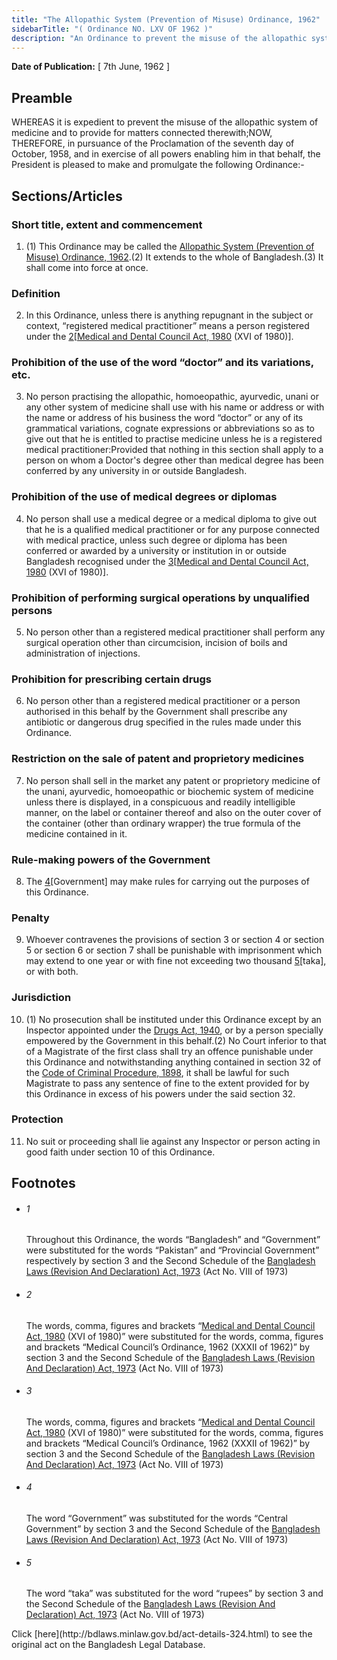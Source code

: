 ```yaml
---
title: "The Allopathic System (Prevention of Misuse) Ordinance, 1962"
sidebarTitle: "( Ordinance NO. LXV OF 1962 )"
description: "An Ordinance to prevent the misuse of the allopathic system of medicine and to provide for matters connected therewith.1♣"
---
```


**Date of Publication:** [ 7th June, 1962 ]

## Preamble

WHEREAS it is expedient to prevent the misuse of the allopathic system of medicine and to provide for matters connected therewith;NOW, THEREFORE, in pursuance of the Proclamation of the seventh day of October, 1958, and in exercise of all powers enabling him in that behalf, the President is pleased to make and promulgate the following Ordinance:-

## Sections/Articles

### Short title, extent and commencement

1. (1) This Ordinance may be called the [Allopathic System (Prevention of Misuse) Ordinance, 1962](/laws/act-324 "Allopathic System (Prevention of Misuse) Ordinance, 1962").(2) It extends to the whole of Bangladesh.(3) It shall come into force at once.

### Definition

2. In this Ordinance, unless there is anything repugnant in the subject or context, “registered medical practitioner” means a person registered under the [2](1)[[Medical and Dental Council Act, 1980](/laws/act-600 "Medical and Dental Council Act, 1980") (XVI of 1980)].

### Prohibition of the use of the word “doctor” and its variations, etc.

3. No person practising the allopathic, homoeopathic, ayurvedic, unani or any other system of medicine shall use with his name or address or with the name or address of his business the word “doctor” or any of its grammatical variations, cognate expressions or abbreviations so as to give out that he is entitled to practise medicine unless he is a registered medical practitioner:Provided that nothing in this section shall apply to a person on whom a Doctor's degree other than medical degree has been conferred by any university in or outside Bangladesh.

### Prohibition of the use of medical degrees or diplomas

4. No person shall use a medical degree or a medical diploma to give out that he is a qualified medical practitioner or for any purpose connected with medical practice, unless such degree or diploma has been conferred or awarded by a university or institution in or outside Bangladesh recognised under the [3](1)[[Medical and Dental Council Act, 1980](/laws/act-600 "Medical and Dental Council Act, 1980") (XVI of 1980)].

### Prohibition of performing surgical operations by unqualified persons

5. No person other than a registered medical practitioner shall perform any surgical operation other than circumcision, incision of boils and administration of injections.

### Prohibition for prescribing certain drugs

6. No person other than a registered medical practitioner or a person authorised in this behalf by the Government shall prescribe any antibiotic or dangerous drug specified in the rules made under this Ordinance.

### Restriction on the sale of patent and proprietory medicines

7. No person shall sell in the market any patent or proprietory medicine of the unani, ayurvedic, homoeopathic or biochemic system of medicine unless there is displayed, in a conspicuous and readily intelligible manner, on the label or container thereof and also on the outer cover of the container (other than ordinary wrapper) the true formula of the medicine contained in it.

### Rule-making powers of the Government

8. The [4](1)[Government] may make rules for carrying out the purposes of this Ordinance.

### Penalty

9. Whoever contravenes the provisions of section 3 or section 4 or section 5 or section 6 or section 7 shall be punishable with imprisonment which may extend to one year or with fine not exceeding two thousand [5](1)[taka], or with both.

### Jurisdiction

10. (1) No prosecution shall be instituted under this Ordinance except by an Inspector appointed under the [Drugs Act, 1940](/laws/act-188 "Drugs Act, 1940"), or by a person specially empowered by the Government in this behalf.(2) No Court inferior to that of a Magistrate of the first class shall try an offence punishable under this Ordinance and notwithstanding anything contained in section 32 of the [Code of Criminal Procedure, 1898](/laws/act-75 "Code of Criminal Procedure, 1898"), it shall be lawful for such Magistrate to pass any sentence of fine to the extent provided for by this Ordinance in excess of his powers under the said section 32.

### Protection

11. No suit or proceeding shall lie against any Inspector or person acting in good faith under section 10 of this Ordinance.

## Footnotes

- ###### 1

  Throughout this Ordinance, the words “Bangladesh” and “Government” were substituted for the words “Pakistan” and “Provincial Government” respectively by section 3 and the Second Schedule of the [Bangladesh Laws (Revision And Declaration) Act, 1973](/laws/act-430 "Bangladesh Laws (Revision And Declaration) Act, 1973") (Act No. VIII of 1973)

- ###### 2

  The words, comma, figures and brackets “[Medical and Dental Council Act, 1980](/laws/act-600 "Medical and Dental Council Act, 1980") (XVI of 1980)” were substituted for the words, comma, figures and brackets “Medical Council’s Ordinance, 1962 (XXXII of 1962)” by section 3 and the Second Schedule of the [Bangladesh Laws (Revision And Declaration) Act, 1973](/laws/act-430 "Bangladesh Laws (Revision And Declaration) Act, 1973") (Act No. VIII of 1973)

- ###### 3

  The words, comma, figures and brackets “[Medical and Dental Council Act, 1980](/laws/act-600 "Medical and Dental Council Act, 1980") (XVI of 1980)” were substituted for the words, comma, figures and brackets “Medical Council’s Ordinance, 1962 (XXXII of 1962)” by section 3 and the Second Schedule of the [Bangladesh Laws (Revision And Declaration) Act, 1973](/laws/act-430 "Bangladesh Laws (Revision And Declaration) Act, 1973") (Act No. VIII of 1973)

- ###### 4

  The word “Government” was substituted for the words “Central Government” by section 3 and the Second Schedule of the [Bangladesh Laws (Revision And Declaration) Act, 1973](/laws/act-430 "Bangladesh Laws (Revision And Declaration) Act, 1973") (Act No. VIII of 1973)

- ###### 5

  The word “taka” was substituted for the word “rupees” by section 3 and the Second Schedule of the [Bangladesh Laws (Revision And Declaration) Act, 1973](/laws/act-430 "Bangladesh Laws (Revision And Declaration) Act, 1973") (Act No. VIII of 1973)

<Note>
  Click [here](http://bdlaws.minlaw.gov.bd/act-details-324.html) to see the original act on the Bangladesh Legal Database.
</Note>

